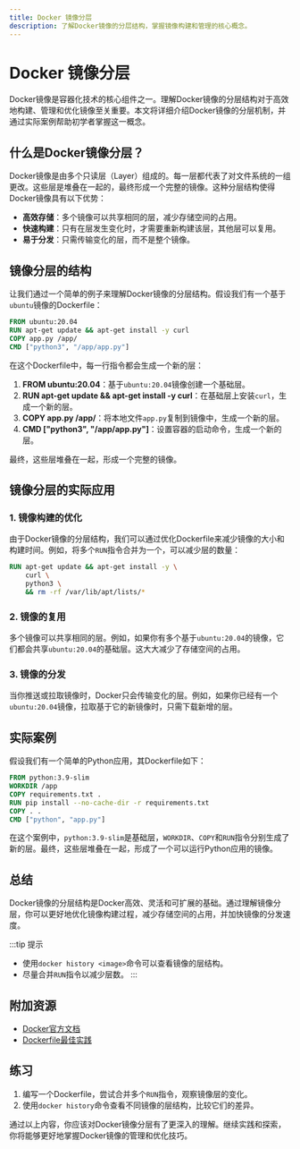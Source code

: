 ```yaml
---
title: Docker 镜像分层
description: 了解Docker镜像的分层结构，掌握镜像构建和管理的核心概念。
---
```


# Docker 镜像分层

Docker镜像是容器化技术的核心组件之一。理解Docker镜像的分层结构对于高效地构建、管理和优化镜像至关重要。本文将详细介绍Docker镜像的分层机制，并通过实际案例帮助初学者掌握这一概念。

## 什么是Docker镜像分层？

Docker镜像是由多个只读层（Layer）组成的。每一层都代表了对文件系统的一组更改。这些层是堆叠在一起的，最终形成一个完整的镜像。这种分层结构使得Docker镜像具有以下优势：

- **高效存储**：多个镜像可以共享相同的层，减少存储空间的占用。
- **快速构建**：只有在层发生变化时，才需要重新构建该层，其他层可以复用。
- **易于分发**：只需传输变化的层，而不是整个镜像。

## 镜像分层的结构

让我们通过一个简单的例子来理解Docker镜像的分层结构。假设我们有一个基于`ubuntu`镜像的Dockerfile：

```dockerfile
FROM ubuntu:20.04
RUN apt-get update && apt-get install -y curl
COPY app.py /app/
CMD ["python3", "/app/app.py"]
```

在这个Dockerfile中，每一行指令都会生成一个新的层：

1. **FROM ubuntu:20.04**：基于`ubuntu:20.04`镜像创建一个基础层。
2. **RUN apt-get update && apt-get install -y curl**：在基础层上安装`curl`，生成一个新的层。
3. **COPY app.py /app/**：将本地文件`app.py`复制到镜像中，生成一个新的层。
4. **CMD ["python3", "/app/app.py"]**：设置容器的启动命令，生成一个新的层。

最终，这些层堆叠在一起，形成一个完整的镜像。

## 镜像分层的实际应用

### 1. 镜像构建的优化

由于Docker镜像的分层结构，我们可以通过优化Dockerfile来减少镜像的大小和构建时间。例如，将多个`RUN`指令合并为一个，可以减少层的数量：

```dockerfile
RUN apt-get update && apt-get install -y \
    curl \
    python3 \
    && rm -rf /var/lib/apt/lists/*
```

### 2. 镜像的复用

多个镜像可以共享相同的层。例如，如果你有多个基于`ubuntu:20.04`的镜像，它们都会共享`ubuntu:20.04`的基础层。这大大减少了存储空间的占用。

### 3. 镜像的分发

当你推送或拉取镜像时，Docker只会传输变化的层。例如，如果你已经有一个`ubuntu:20.04`镜像，拉取基于它的新镜像时，只需下载新增的层。

## 实际案例

假设我们有一个简单的Python应用，其Dockerfile如下：

```dockerfile
FROM python:3.9-slim
WORKDIR /app
COPY requirements.txt .
RUN pip install --no-cache-dir -r requirements.txt
COPY . .
CMD ["python", "app.py"]
```

在这个案例中，`python:3.9-slim`是基础层，`WORKDIR`、`COPY`和`RUN`指令分别生成了新的层。最终，这些层堆叠在一起，形成了一个可以运行Python应用的镜像。

## 总结

Docker镜像的分层结构是Docker高效、灵活和可扩展的基础。通过理解镜像分层，你可以更好地优化镜像构建过程，减少存储空间的占用，并加快镜像的分发速度。

:::tip 提示
- 使用`docker history <image>`命令可以查看镜像的层结构。
- 尽量合并`RUN`指令以减少层数。
:::

## 附加资源

- [Docker官方文档](https://docs.docker.com/)
- [Dockerfile最佳实践](https://docs.docker.com/develop/develop-images/dockerfile_best-practices/)

## 练习

1. 编写一个Dockerfile，尝试合并多个`RUN`指令，观察镜像层的变化。
2. 使用`docker history`命令查看不同镜像的层结构，比较它们的差异。

通过以上内容，你应该对Docker镜像分层有了更深入的理解。继续实践和探索，你将能够更好地掌握Docker镜像的管理和优化技巧。